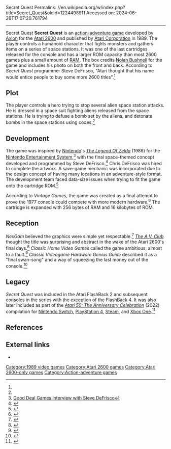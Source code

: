 Secret Quest
Permalink: //en.wikipedia.org/w/index.php?title=Secret_Quest&oldid=1224498911
Accessed on: 2024-06-26T17:07:20.761794



------
Secret Quest
{{Infobox video game
| collapsible = 
| state = 
| italic title = 
| title = Secret Quest
| image = Secret Quest cover.jpg
| alt = 
| caption = 
| developer = [[Axlon]]
| publisher = [[Atari Corporation]]
| programmer = Steve DeFrisco<ref name="giantlist">{{cite web |last1=Hague |first1=James |title=The Giant List of Classic Game Programmers |url=https://dadgum.com/giantlist/}}</ref>
| platforms = [[Atari 2600]]
| released = [[1989 in video gaming|1989]]
| genre = [[Action-adventure game|Action-adventure]]
| modes = 
}}
'''Secret Quest''' is an [[action-adventure game]] developed by [[Axlon]] for the [[Atari 2600]] and published by [[Atari Corporation]] in 1989. The player controls a humanoid character that fights monsters and gathers items on a series of space stations. It was one of the last cartridges released for the console and has a larger ROM capacity than most 2600 games plus a small amount of [[Random access memory|RAM]]. The box credits [[Nolan Bushnell]] for the game and includes his photo on both the front and back. According to ''Secret Quest'' programmer Steve DeFrisco, "Atari thought that his name would entice people to buy some more 2600 titles".<ref name=halcyon/>

== Plot ==
The player controls a hero trying to stop several alien space station attacks. He is dressed in a space suit fighting aliens released from the space stations. He is trying to defuse a bomb set by the aliens, and detonate bombs in the space stations using codes.<ref name=weiss/>

== Development ==
The game was inspired by [[Nintendo]]'s ''[[The Legend of Zelda (video game)|The Legend Of Zelda]]'' (1986) for the [[Nintendo Entertainment System]],<ref>[http://www.gooddealgames.com/interviews/int_Steve_DeFrisco.html Good Deal Games interview with Steve DeFrisco]</ref> with the final space-themed concept developed and programmed by Steve DeFrisco.<ref name=weiss>{{Cite book |url=https://books.google.com/books?id=BzxTtml8Jq4C |title=Classic Home Video Games, 1972–1984: A Complete Reference Guide |last=Weiss |first=Brett |date=April 4, 2011 |publisher=McFarland |isbn=9780786487554 |pages=103 |language=en}}</ref> Chris DeFrisco was hired to complete the artwork. A save-game mechanic was incorporated due to the design concept of having many locations in an adventure-style format. The development team faced data-size issues when trying to fit the game onto the cartridge ROM.<ref>{{Cite web|url=http://www.ataricompendium.com/archives/interviews/steve_defrisco/interview_steve_defrisco.html|title=Atari Compendium|website=www.ataricompendium.com|access-date=March 15, 2018}}</ref>

According to ''Vintage Games'', the game was created as a final attempt to prove the 1977 console could compete with more modern hardware.<ref>{{Cite book|url=https://books.google.com/books?id=mKF5AgAAQBAJ&dq=last+atari+2600+game+%22secret+quest%22&pg=PA308|title=Vintage Games: An Insider Look at the History of Grand Theft Auto, Super Mario, and the Most Influential Games of All Time|last1=Loguidice|first1=Bill|last2=Barton|first2=Matt|date=August 21, 2012|publisher=CRC Press|isbn=9781136137587|language=en}}</ref> The cartridge is expanded with 256 bytes of RAM and 16 kilobytes of ROM.

== Reception ==
''NexGam'' believed the graphics were simple yet respectable.<ref>{{Cite web|url=https://www.nexgam.de/atari-2600-atari/secret-quest-atari-2600.html|title=Secret Quest|last=www.neXGam.de|website=www.nexgam.de|language=de|access-date=March 15, 2018}}</ref> ''[[The A.V. Club]]'' thought the title was surprising and abstract in the wake of the Atari 2600's final days.<ref>{{Cite news|url=https://games.avclub.com/the-last-licks-14-surprising-games-from-a-console-s-dy-1798276759|title=The last licks: 14 surprising games from a console's dying days|last=Wanserski|first=Nick|work=[[The A.V. Club]] Games|access-date=March 15, 2018|language=en-US}}</ref> ''Classic Home Video Games'' called the game ambitious, almost to a fault.<ref>{{Cite book|url=https://books.google.com/books?id=BzxTtml8Jq4C&dq=last+atari+2600+game+%22secret+quest%22&pg=PA103|title=Classic Home Video Games, 1972–1984: A Complete Reference Guide|last=Weiss|first=Brett|date=April 4, 2011|publisher=McFarland|isbn=9780786487554|language=en}}</ref>  ''Classic Videogame Hardware Genius Guide'' described it as a "final swan-song" and a way of squeezing the last money out of the console.<ref>{{Cite book|url=https://books.google.com/books?id=QZS_gXpshd4C&dq=last+atari+2600+game+%22secret+quest%22&pg=PT15|title=Classic Videogame Hardware Genius Guide|publisher=Imagine Publishing|isbn=9781908222220|language=en}}</ref>

==Legacy==
''Secret Quest'' was included in the Atari FlashBack 2 and subsequent consoles in the series with the exception of the FlashBack 4.{{fact|date=January 2024}} It was also later included as part of the ''[[Atari 50|Atari 50: The Anniversary Celebration]]'' (2022) compilation for [[Nintendo Switch]], [[PlayStation 4]], [[Steam (service)|Steam]], and [[Xbox One]].<ref>{{cite web|last=Machkovech|first=Sam|url=https://arstechnica.com/gaming/2022/09/the-103-classic-games-that-did-and-didnt-make-the-atari-50-anniversary-cut/|title=The 103 Classic Games That Did, and Didn't, Make the Atari 50 Anniversary Cut — Retailer Leak Suggests Games from Arcade to Jaguar; Surprises Apparently Still Await|work=[[Ars Technica]]|publisher=[[Condé Nast]]|date=September 12, 2022|access-date=May 23, 2023|archive-url=https://web.archive.org/web/20220914101824/https://arstechnica.com/gaming/2022/09/the-103-classic-games-that-did-and-didnt-make-the-atari-50-anniversary-cut/|archive-date=September 14, 2022|url-status=live}}</ref>
==References==
{{Reflist|refs=
<ref name="halcyon">{{cite book |last1=Hague |first1=James |title=Halcyon Days: Interviews with Classic Computer and Video Game Programmers |date=1997 |publisher=Dadgum Games |url=https://dadgum.com/halcyon/BOOK/DEFRISCO.HTM}}</ref>
}}

== External links ==
*{{atarimania|id=7464}}

{{DEFAULTSORT:Secret Quest}}
[[Category:1989 video games]]
[[Category:Atari 2600 games]]
[[Category:Atari 2600-only games]]
[[Category:Action-adventure games]]